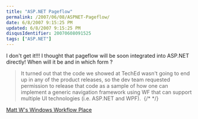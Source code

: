 ```yaml
---
title: "ASP.NET Pageflow"
permalink: /2007/06/08/ASPNET-Pageflow/
date: 6/8/2007 9:15:25 PM
updated: 6/8/2007 9:15:25 PM
disqusIdentifier: 20070608091525
tags: ["ASP.NET"]
---
```

I don't get it!!! I thought that pageflow will be soon integrated into ASP.NET directly! When will it be and in which form ?

> It turned out that the code we showed at TechEd wasn't going to end up in any of the product releases, so the dev team requested permission to release that code as a sample of how one can implement a generic navigation framework using WF that can support multiple UI technologies (i.e. ASP.NET and WPF). 
{/* <!-- more --> */}

[Matt W's Windows Workflow Place](http://blogs.msdn.com/mwinkle/default.aspx)
